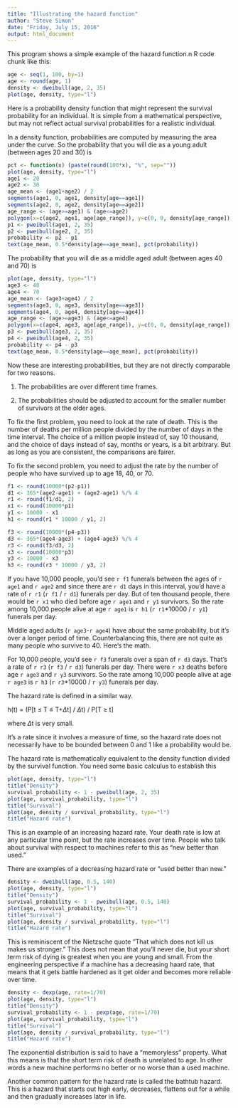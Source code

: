 ```yaml
---
title: "Illustrating the hazard function"
author: "Steve Simon"
date: "Friday, July 15, 2016"
output: html_document
---
```


This program shows a simple example of the hazard function.n R code chunk like this:

```r
age <- seq(1, 100, by=1)
age <- round(age, 1)
density <- dweibull(age, 2, 35)
plot(age, density, type="l")
```

Here is a probability density function that might represent the
survival probability for an individual. It is simple from a 
mathematical perspective, but may not reflect actual survival
probabilities for a realistic individual.

In a density function, probabilities are computed by measuring
the area under the curve. So the probability that you will die
as a young adult (between ages 20 and 30) is

```r
pct <- function(x) (paste(round(100*x), "%", sep=""))
plot(age, density, type="l")
age1 <- 20
age2 <- 30
age_mean <- (age1+age2) / 2
segments(age1, 0, age1, density[age==age1])
segments(age2, 0, age2, density[age==age2])
age_range <- (age>=age1) & (age<=age2)
polygon(x=c(age2, age1, age[age_range]), y=c(0, 0, density[age_range]), border=NA, col="gray")
p1 <- pweibull(age1, 2, 35)
p2 <- pweibull(age2, 2, 35)
probability <- p2 - p1
text(age_mean, 0.5*density[age==age_mean], pct(probability))
```

The probability that you will die as a middle aged adult 
(between ages 40 and 70) is

```r
plot(age, density, type="l")
age3 <- 40
age4 <- 70
age_mean <- (age3+age4) / 2
segments(age3, 0, age3, density[age==age3])
segments(age4, 0, age4, density[age==age4])
age_range <- (age>=age3) & (age<=age4)
polygon(x=c(age4, age3, age[age_range]), y=c(0, 0, density[age_range]), border=NA, col="gray")
p3 <- pweibull(age3, 2, 35)
p4 <- pweibull(age4, 2, 35)
probability <- p4 - p3
text(age_mean, 0.5*density[age==age_mean], pct(probability))
```
Now these are interesting probabilities, but they are not directly comparable for two reasons.

1. The probabilities are over different time frames.

2. The probabilities should be adjusted to account for the smaller number of survivors at the older ages.

To fix the first problem, you need to look at the rate of death. This is the number of deaths
per million people divided by the number of days in the time interval. The choice of a 
million people instead of, say 10 thousand, and the choice of days instead of say, months
or years, is a bit arbitrary. But as long as you are consistent, the comparisons are fairer.

To fix the second problem, you need to adjust the rate by the number of people who have survived
up to age 18, 40, or 70.

```r
f1 <- round(10000*(p2-p1))
d1 <- 365*(age2-age1) + (age2-age1) %/% 4
r1 <- round(f1/d1, 2)
x1 <- round(10000*p1)
y1 <- 10000 - x1
h1 <- round(r1 * 10000 / y1, 2)

f3 <- round(10000*(p4-p3))
d3 <- 365*(age4-age3) + (age4-age3) %/% 4
r3 <- round(f3/d3, 2)
x3 <- round(10000*p3)
y3 <- 10000 - x3
h3 <- round(r3 * 10000 / y3, 2)
```

If you have 10,000 people, you'd see `r f1` funerals between the ages of 
`r age1` and `r age2` and since there are `r d1` days in this interval,
you'd have a rate of `r r1` (`r f1` / `r d1`) funerals per day. But
of ten thousand people, there would be `r x1` who died before age `r age1` and
`r y1` survivors. So the rate among 10,000 people alive at age `r age1` is 
`r h1` (`r r1`*10000 / `r y1`) funerals per day.
 
Middle aged adults (`r age3`-`r age4`) have about the same probability, but
it's over a longer period of time. Counterbalancing this, there are not quite
as many people who survive to 40. Here's the math.
 
For 10,000 people, you'd see `r f3` funerals over a span of `r d3` days. That's
a rate of `r r3` (`r f3` / `r d3`) funerals per day. There were `r x3` deaths
before age `r age3` and `r y3` survivors. So the rate among 10,000 people alive
at age `r age3` is `r h3` (`r r3`*10000 / `r y3`) funerals per day.

The hazard rate is defined in a similar way. 

h(t) = (P[t $\le$ T $\le$ T+$\Delta$t] / $\Delta$t) / P[T $\ge$ t]

where $\Delta$t is very small.

It's a rate since it involves a measure of time, so the hazard rate does not
necessarily have to be bounded between 0 and 1 like a probability would be.

The hazard rate is mathematically equivalent to the density function divided 
by the survival function. You need some basic calculus to establish this

```r
plot(age, density, type="l")
title("Density")
survival_probability <- 1 - pweibull(age, 2, 35)
plot(age, survival_probability, type="l")
title("Survival")
plot(age, density / survival_probability, type="l")
title("Hazard rate")
```

This is an example of an increasing hazard rate. Your death rate is low at any 
particular time point, but the rate increases over time. People
who talk about survival with respect to machines refer to this 
as "new better than used."

There are examples of a decreasing hazard rate or "used better than new." 

```r
density <- dweibull(age, 0.5, 140)
plot(age, density, type="l")
title("Density")
survival_probability <- 1 - pweibull(age, 0.5, 140)
plot(age, survival_probability, type="l")
title("Survival")
plot(age, density / survival_probability, type="l")
title("Hazard rate")
```

This is reminiscent of the Nietzsche quote "That which does not kill us makes
us stronger." This does not mean that you'll never die, but your short term risk
of dying is greatest when you are young and small. From the engineering perspective
if a machine has a decreasing haard rate, that means that it gets battle
hardened as it get older and becomes more reliable over time.

```r
density <- dexp(age, rate=1/70)
plot(age, density, type="l")
title("Density")
survival_probability <- 1 - pexp(age, rate=1/70)
plot(age, survival_probability, type="l")
title("Survival")
plot(age, density / survival_probability, type="l")
title("Hazard rate")
```

The exponential distribution is said to have a "memoryless" property. What this
means is that the short term risk of death is unrelated to age. In other words a
new machine performs no better or no worse than a used machine.

Another common pattern for the hazard rate is called the bathtub hazard. This is a
hazard that starts out high early, decreases, flattens out for a while and then
gradually increases later in life.

